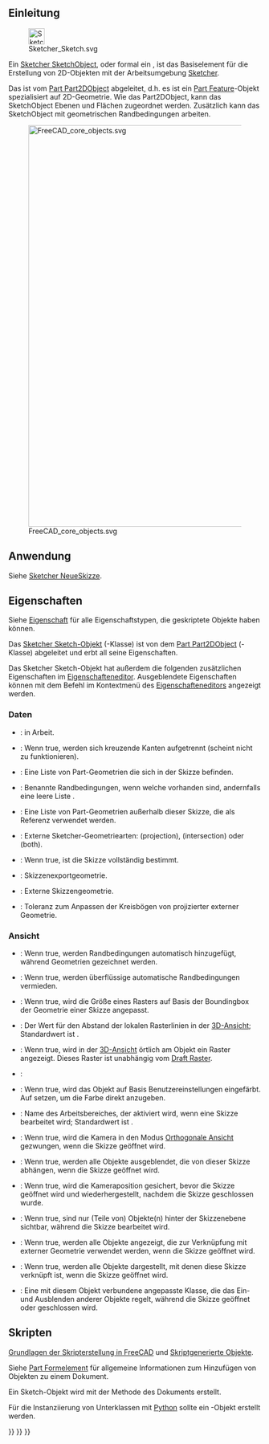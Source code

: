 <languages/>
{{TOCright}}

<span id="Introduction"></span>
== Einleitung ==

[[File:Sketcher_Sketch.svg|32px]]

Ein [[Sketcher_SketchObject/de|Sketcher SketchObject]], oder formal ein {{incode|Sketcher::SketchObject}}, ist das Basiselement für die Erstellung von 2D-Objekten mit der Arbeitsumgebung [[Sketcher_Workbench/de|Sketcher]].

Das {{incode|Sketcher::SketchObject}} ist vom [[Part_Part2DObject/de|Part Part2DObject]] abgeleitet, d.h. es ist ein [[Part Feature/de|Part Feature]]-Objekt spezialisiert auf 2D-Geometrie. Wie das Part2DObject, kann das SketchObject Ebenen und Flächen zugeordnet werden. Zusätzlich kann das SketchObject mit geometrischen Randbedingungen arbeiten.

[[File:FreeCAD_core_objects.svg|800px]]

{{Caption|Vereinfachtes Diagramm der Beziehungen zwischen den Kernobjekten in FreeCAD}}

<span id="Usage"></span>
==Anwendung==

Siehe [[Sketcher_NewSketch/de|Sketcher NeueSkizze]].

<span id="Properties"></span>
==Eigenschaften==

Siehe [[Property/de|Eigenschaft]] für alle Eigenschaftstypen, die geskriptete Objekte haben können.

Das [[Sketcher_SketchObject/de|Sketcher Sketch-Objekt]] ({{incode|Sketcher::SketchObject}}-Klasse) ist von dem [[Part_Part2DObject/de|Part Part2DObject]] ({{incode|Part::Part2DObject}}-Klasse) abgeleitet und erbt all seine Eigenschaften.

Das Sketcher Sketch-Objekt hat außerdem die folgenden zusätzlichen Eigenschaften im [[Property_editor/de|Eigenschafteneditor]]. Ausgeblendete Eigenschaften können mit dem Befehl {{MenuCommand|Ausgeblendete anzeigen}} im Kontextmenü des [[Property_editor/de|Eigenschafteneditors]] angezeigt werden.

<span id="Data"></span>
=== Daten ===

{{TitleProperty|Basis}}

* {{PropertyData/de|Internal Shape|PartShape|Hidden}}: in Arbeit.

{{TitleProperty|Internal Geometry}}

* {{PropertyData/de|Make Internals|Bool}}: Wenn true, werden sich kreuzende Kanten aufgetrennt (scheint nicht zu funktionieren).

{{TitleProperty|Sketch}}

* {{PropertyData/de|Geometry|GeometryList|Hidden}}: Eine Liste von Part-Geometrien die sich in der Skizze befinden.
* {{PropertyData/de|Constraints|}}: Benannte Randbedingungen, wenn welche vorhanden sind, andernfalls eine leere Liste {{incode|[]}}.
* {{PropertyData/de|External Geometry|LinkSubList|ReadOnly}}: Eine Liste von Part-Geometrien außerhalb dieser Skizze, die als Referenz verwendet werden.
* {{PropertyData/de|External Types|IntegerList|Hidden}}: Externe Sketcher-Geometriearten: {{Value|0}} (projection), {{Value|1}} (intersection) oder {{Value|2}} (both). {{Version/de|1.1}}
* {{PropertyData/de|Fully Constrained|Bool|Hidden, ReadOnly}}: Wenn true, ist die Skizze vollständig bestimmt.
* {{PropertyData/de|Exports|LinkListHidden|Hidden}}: Skizzenexportgeometrie.
* {{PropertyData/de|External Geo|GeometryList|Hidden}}: Externe Skizzengeometrie.
* {{PropertyData/de|Arc Fit Tolerance|Precision}}: Toleranz zum Anpassen der Kreisbögen von projizierter externer Geometrie.

<span id="View"></span>
=== Ansicht ===

{{TitleProperty|Auto Constraints}}

* {{PropertyView/de|Autoconstraints|Bool}}: Wenn true, werden Randbedingungen automatisch hinzugefügt, während Geometrien gezeichnet werden.
* {{PropertyView/de|Avoid Redundant|Bool}}: Wenn true, werden überflüssige automatische Randbedingungen vermieden.

{{TitleProperty|Grid}}

* {{PropertyView/de|Grid Auto|Bool}}: Wenn true, wird die Größe eines Rasters auf Basis der Boundingbox der Geometrie einer Skizze angepasst.
* {{PropertyView/de|Grid Size|Length}}: Der Wert für den Abstand der lokalen Rasterlinien in der [[3D_view/de|3D-Ansicht]]; Standardwert ist {{value|10 mm}}.
* {{PropertyView/de|Show Grid|Bool}}: Wenn true, wird in der [[3D_view/de|3D-Ansicht]] örtlich am Objekt ein Raster angezeigt. Dieses Raster ist unabhängig vom [[Draft_ToggleGrid/de|Draft Raster]].

{{TitleProperty|Layers}}

* {{PropertyView/de|Visual Layer List|BadType}}:

{{TitleProperty|Object Style}}

* {{PropertyView/de|Auto Color|Bool}}: Wenn true, wird das Objekt auf Basis Benutzereinstellungen eingefärbt. Auf {{False}} setzen, um die Farbe direkt anzugeben.

{{TitleProperty|Visibility automation}}

* {{PropertyView/de|Editing Workbench|String}}: Name des Arbeitsbereiches, der aktiviert wird, wenn eine Skizze bearbeitet wird; Standardwert ist {{value|SketcherWorkbench}}.
* {{PropertyView/de|Force Ortho|Bool}}: Wenn true, wird die Kamera in den Modus [[Std_OrthographicCamera/de|Orthogonale Ansicht]] gezwungen, wenn die Skizze geöffnet wird.
* {{PropertyView/de|Hide Dependent|Bool}}: Wenn true, werden alle Objekte ausgeblendet, die von dieser Skizze abhängen, wenn die Skizze geöffnet wird.
* {{PropertyView/de|Restore Camera|Bool}}: Wenn true, wird die Kameraposition gesichert, bevor die Skizze geöffnet wird und wiederhergestellt, nachdem die Skizze geschlossen wurde.
* {{PropertyView/de|Section View|Bool}}: Wenn true, sind nur (Teile von) Objekte(n) hinter der Skizzenebene sichtbar, während die Skizze bearbeitet wird.
* {{PropertyView/de|Show Links|Bool}}: Wenn true, werden alle Objekte angezeigt, die zur Verknüpfung mit externer Geometrie verwendet werden, wenn die Skizze geöffnet wird.
* {{PropertyView/de|Show Support|Bool}}: Wenn true, werden alle Objekte dargestellt, mit denen diese Skizze verknüpft ist, wenn die Skizze geöffnet wird.
* {{PropertyView/de|Tempo Vis|PythonObject|Hidden}}: Eine mit diesem Objekt verbundene angepasste Klasse, die das Ein- und Ausblenden anderer Objekte regelt, während die Skizze geöffnet oder geschlossen wird.

<span id="Scripting"></span>
== Skripten ==

{{Emphasis|Siehe auch:}} [[FreeCAD_Scripting_Basics/de|Grundlagen der Skripterstellung in FreeCAD]] und [[Scripted_objects/de|Skriptgenerierte Objekte]].

Siehe [[Part_Feature/de|Part Formelement]] für allgemeine Informationen zum Hinzufügen von Objekten zu einem Dokument.

Ein Sketch-Objekt wird mit der {{incode|addObject()}} Methode des Dokuments erstellt.

{{Code|code=
import FreeCAD as App

doc = App.newDocument()
obj = App.ActiveDocument.addObject("Sketcher::SketchObject", "Sketch")
obj.Label = "Custom label"
}}

Für die Instanziierung von Unterklassen mit [[Python/de|Python]] sollte ein {{incode|Sketcher::SketchObjectPython}}-Objekt erstellt werden.

{{Code|code=
import FreeCAD as App

doc = App.newDocument()
obj = App.ActiveDocument.addObject("Sketcher::SketchObjectPython", "CustomSketch")
obj.Label = "Custom label"
}}


{{Sketcher_Tools_navi{{#translation:}}}}
{{Document_objects_navi{{#translation:}}}}
{{Userdocnavi{{#translation:}}}}
